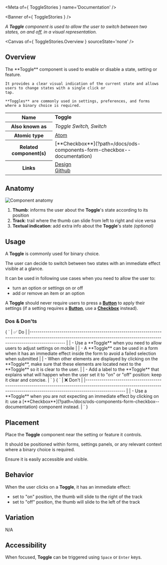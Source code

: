 
<Meta of={ ToggleStories } name='Documentation' />

<Banner of={ ToggleStories } />

_A **Toggle** component is used to allow the user to switch between two states, on and off, in a visual representation._

<Canvas of={ ToggleStories.Overview } sourceState='none' />

## Overview
<div>
  <div id='description'>
    The **Toggle** component is used to enable or disable a state, setting or feature.

    It provides a clear visual indication of the current state and allows users to change states with a single click or
    tap.

    **Toggles** are commonly used in settings, preferences, and forms where a binary choice is required.
  </div>
  <table>
    <tbody>
    <tr>
      <th scope="row">Name</th>
      <td><strong>Toggle</strong></td>
    </tr>
    <tr>
      <th scope="row">Also known as</th>
      <td><em>Toggle Switch, Switch</em></td>
    </tr>
    <tr>
      <th scope="row">Atomic type</th>
      <td>
        <a href='https://atomicdesign.bradfrost.com/chapter-2/#atoms'>Atom<OdsIcon
          name={ ODS_ICON_NAME.externalLink }
          style={ { fontSize: '.7rem', paddingLeft: '.3rem', paddingRight: '.2rem' } }></OdsIcon></a>
      </td>
    </tr>
    <tr>
      <th scope="row">Related component(s)</th>
      <td>
        [**Checkbox**](?path=/docs/ods-components-form-checkbox--documentation)
      </td>
    </tr>
    <tr>
      <th scope="row">Links</th>
      <td>
        <a href='https://www.figma.com/proto/tIKzHa5KvHHyosgIgyBswB/Design-Tokens'>Design<OdsIcon
          name={ ODS_ICON_NAME.externalLink }
          style={ { fontSize: '.7rem', paddingLeft: '.3rem', paddingRight: '.2rem' } }></OdsIcon></a><br />
        <a href='https://github.com/ovh/design-system/tree/master/packages/components/src/toggle'>Github<OdsIcon
          name={ ODS_ICON_NAME.externalLink }
          style={ { fontSize: '.7rem', paddingLeft: '.3rem', paddingRight: '.2rem' } }></OdsIcon></a>
      </td>
    </tr>
    </tbody>
  </table>
</div>

## Anatomy

![Component anatomy](components/toggle/anatomy.png "Component anatomy")

1. **Thumb**: informs the user about the **Toggle**'s state according to its position
2. **Track**: trail where the thumb can slide from left to right and vice versa
3. **Textual indication**: add extra info about the **Toggle**'s state _(optional)_

## Usage

A **Toggle** is commonly used for binary choice.

The user can decide to switch between two states with an immediate effect visible at a glance.

It can be used in following use cases when you need to allow the user to:
- turn an option or settings on or off
- add or remove an item or an option

A **Toggle** should never require users to press a [**Button**](?path=/docs/ods-components-actions-button--documentation) to apply their settings (if a setting requires a [**Button**](?path=/docs/ods-components-actions-button--documentation), use a [**Checkbox**](?path=/docs/ods-components-form-checkbox--documentation) instead).

### Dos & Don'ts

<Markdown>
  { `
| ✅ Do                                                                                                                                                                           |
|------------------------------------------------------------------------------------------------------------------------------------------------------------------------------ |
| - Use a **Toggle** when you need to allow users to adjust settings on mobile                                                                                                   |
| - A **Toggle** can be used in a form when it has an immediate effect inside the form to avoid a failed selection when submitted                                                |
| - When other elements are displayed by clicking on the **Toggle**, make sure that these elements are located next to the **Toggle** so it is clear to the user.                |
| - Add a label to the **Toggle** that explains what will happen when the user set it to "on" or "off" position: keep it clear and concise.                                      |
` }
</Markdown>
<Markdown>
  { `
| ❌ Don't                                                                                                                                                                               |
|--------------------------------------------------------------------------------------------------------------------------------------------------------------------------------      |
| - Use a **Toggle** when you are not expecting an immediate effect by clicking on it: use a [**Checkbox**](?path=/docs/ods-components-form-checkbox--documentation) component instead. |
` }
</Markdown>

## Placement

Place the **Toggle** component near the setting or feature it controls.

It should be positioned within forms, settings panels, or any relevant context where a binary choice is required.

Ensure it is easily accessible and visible.

## Behavior

When the user clicks on a **Toggle**, it has an immediate effect:
- set to "on" position, the thumb will slide to the right of the track
- set to "off" position, the thumb will slide to the left of the track

## Variation

N/A

## Accessibility

When focused, **Toggle** can be triggered using `Space` or `Enter` keys.
